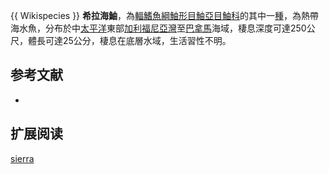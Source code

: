 {{Speciesbox
| name = 希拉海鮋
| image = 
| image_width = 250px
| status = LC
| status_system = IUCN3.1
| genus = Pontinus
| species = sierra
| authority = [[Gilbert|Gilbert]], 1890 
| synonyms = *''Scorpaena sierra,Gilbert, 1890''
}}{{ Wikispecies }}
'''希拉海鮋'''，為[[輻鰭魚綱|輻鰭魚綱]][[鮋形目|鮋形目]][[鮋亞目|鮋亞目]][[鮋科|鮋科]]的其中一[[種|種]]，為熱帶海水魚，分布於中[[太平洋|太平洋]]東部[[加利福尼亞灣|加利福尼亞灣]]至[[巴拿馬|巴拿馬]]海域，棲息深度可達250公尺，體長可達25公分，棲息在底層水域，生活習性不明。
==参考文献==
*{{FishBase_species|genus=Pontinus|species=sierra|year=2014|month=6}}

== 扩展阅读 ==
{{refbegin}}
{{wikispecies-inline|Pontinus sierra|希拉海鮋}}
{{refend}}
{{Taxonbar|from=Q2054297}}

[[Category:海鮋屬|sierra]]


{{鮋形目小作品}}